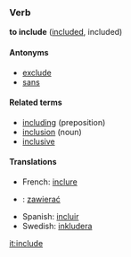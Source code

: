 ===Verb===
'''to include''' ([[included]], included)

====Antonyms====
*[[exclude]]
*[[sans]]

====Related terms====
*[[including]] (preposition)
*[[inclusion]] (noun)
*[[inclusive]] <!-- adjective, adverb, or both? -->

====Translations====
*French: [[inclure]]
*{{pl}}: [[zawierać]]
*Spanish: [[incluir]]
*Swedish: [[inkludera]]

[[it:include]]